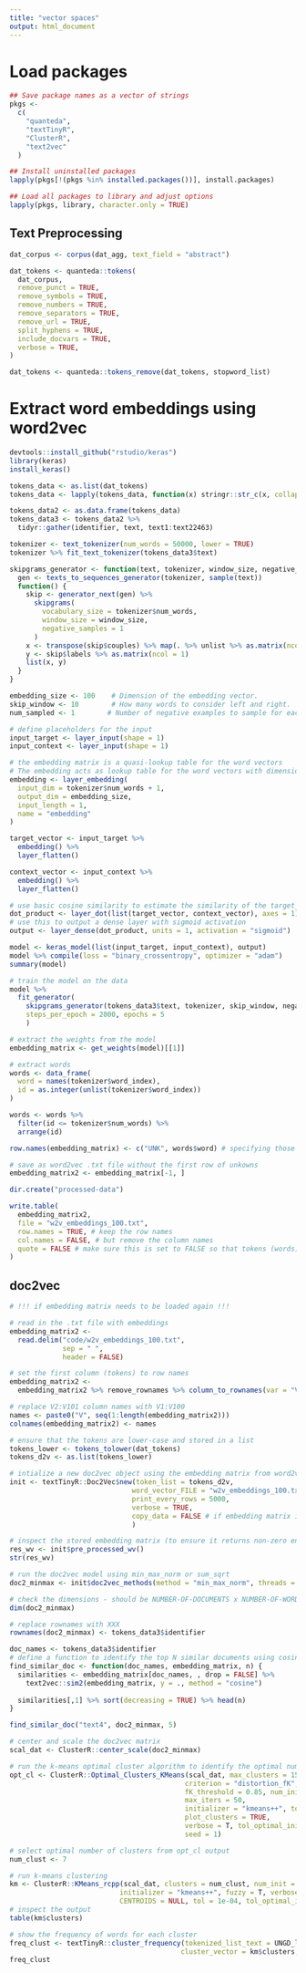 ```yaml
---
title: "vector spaces"
output: html_document
---
```


# Load packages
```r
## Save package names as a vector of strings
pkgs <-
  c(
    "quanteda",
    "textTinyR",
    "ClusterR",
    "text2vec"
  )

## Install uninstalled packages
lapply(pkgs[!(pkgs %in% installed.packages())], install.packages)

## Load all packages to library and adjust options
lapply(pkgs, library, character.only = TRUE)
```

## Text Preprocessing

```r
dat_corpus <- corpus(dat_agg, text_field = "abstract") 

dat_tokens <- quanteda::tokens(
  dat_corpus,
  remove_punct = TRUE,
  remove_symbols = TRUE,
  remove_numbers = TRUE,
  remove_separators = TRUE,
  remove_url = TRUE,
  split_hyphens = TRUE,
  include_docvars = TRUE,
  verbose = TRUE,
)

dat_tokens <- quanteda::tokens_remove(dat_tokens, stopword_list)
```

# Extract word embeddings using word2vec

```r
devtools::install_github("rstudio/keras")
library(keras)
install_keras()
```


```r
tokens_data <- as.list(dat_tokens)
tokens_data <- lapply(tokens_data, function(x) stringr::str_c(x, collapse = " "))

tokens_data2 <- as.data.frame(tokens_data)
tokens_data3 <- tokens_data2 %>% 
  tidyr::gather(identifier, text, text1:text22463)

tokenizer <- text_tokenizer(num_words = 50000, lower = TRUE)
tokenizer %>% fit_text_tokenizer(tokens_data3$text)
```


```r
skipgrams_generator <- function(text, tokenizer, window_size, negative_samples) {
  gen <- texts_to_sequences_generator(tokenizer, sample(text))
  function() {
    skip <- generator_next(gen) %>%
      skipgrams(
        vocabulary_size = tokenizer$num_words, 
        window_size = window_size, 
        negative_samples = 1
      )
    x <- transpose(skip$couples) %>% map(. %>% unlist %>% as.matrix(ncol = 1))
    y <- skip$labels %>% as.matrix(ncol = 1)
    list(x, y)
  }
}
```


```r
embedding_size <- 100    # Dimension of the embedding vector.
skip_window <- 10        # How many words to consider left and right.
num_sampled <- 1        # Number of negative examples to sample for each word.

# define placeholders for the input
input_target <- layer_input(shape = 1)
input_context <- layer_input(shape = 1)

# the embedding matrix is a quasi-lookup table for the word vectors
# The embedding acts as lookup table for the word vectors with dimensions (vocabulary, embedding_size).
embedding <- layer_embedding(
  input_dim = tokenizer$num_words + 1, 
  output_dim = embedding_size, 
  input_length = 1, 
  name = "embedding"
)

target_vector <- input_target %>% 
  embedding() %>% 
  layer_flatten()

context_vector <- input_context %>%
  embedding() %>%
  layer_flatten()

# use basic cosine similarity to estimate the similarity of the target_vector and the context_vector
dot_product <- layer_dot(list(target_vector, context_vector), axes = 1)
# use this to output a dense layer with sigmoid activation
output <- layer_dense(dot_product, units = 1, activation = "sigmoid")
```


```r
model <- keras_model(list(input_target, input_context), output)
model %>% compile(loss = "binary_crossentropy", optimizer = "adam")
summary(model)
```


```r
# train the model on the data
model %>%
  fit_generator(
    skipgrams_generator(tokens_data3$text, tokenizer, skip_window, negative_samples), 
    steps_per_epoch = 2000, epochs = 5
    )
```


```r
# extract the weights from the model
embedding_matrix <- get_weights(model)[[1]]

# extract words
words <- data_frame(
  word = names(tokenizer$word_index), 
  id = as.integer(unlist(tokenizer$word_index))
)

words <- words %>%
  filter(id <= tokenizer$num_words) %>%
  arrange(id)

row.names(embedding_matrix) <- c("UNK", words$word) # specifying those embeddings that are unknown, i.e., that we don't have an embedding for

# save as word2vec .txt file without the first row of unkowns
embedding_matrix2 <- embedding_matrix[-1, ]

dir.create("processed-data")

write.table(
  embedding_matrix2,
  file = "w2v_embeddings_100.txt",
  row.names = TRUE, # keep the row names
  col.names = FALSE, # but remove the column names
  quote = FALSE # make sure this is set to FALSE so that tokens (words) are not wrapped in quotation marks -- doc2vec     from textinyR cannot handle this
)
```


## doc2vec

```r
# !!! if embedding matrix needs to be loaded again !!!

# read in the .txt file with embeddings
embedding_matrix2 <-
  read.delim("code/w2v_embeddings_100.txt",
             sep = " ",
             header = FALSE)

# set the first column (tokens) to row names
embedding_matrix2 <-
  embedding_matrix2 %>% remove_rownames %>% column_to_rownames(var = "V1")

# replace V2:V101 column names with V1:V100
names <- paste0("V", seq(1:length(embedding_matrix2)))
colnames(embedding_matrix2) <- names
```

```r
# ensure that the tokens are lower-case and stored in a list
tokens_lower <- tokens_tolower(dat_tokens)
tokens_d2v <- as.list(tokens_lower)

# intialize a new doc2vec object using the embedding matrix from word2vec
init <- textTinyR::Doc2Vec$new(token_list = tokens_d2v, 
                              word_vector_FILE = "w2v_embeddings_100.txt",
                              print_every_rows = 5000, 
                              verbose = TRUE, 
                              copy_data = FALSE # if embedding matrix is large, set to FALSE for memory efficiency
                              )  

# inspect the stored embedding matrix (to ensure it returns non-zero entries) when copy_data = TRUE
res_wv <- init$pre_processed_wv()                           
str(res_wv)

# run the doc2vec model using min_max_norm or sum_sqrt
doc2_minmax <- init$doc2vec_methods(method = "min_max_norm", threads = 6)

# check the dimensions - should be NUMBER-OF-DOCUMENTS x NUMBER-OF-WORD-VECTORS
dim(doc2_minmax)

# replace rownames with XXX
rownames(doc2_minmax) <- tokens_data3$identifier
```


```r
doc_names <- tokens_data3$identifier
# define a function to identify the top N similar documents using cosine similarity
find_similar_doc <- function(doc_names, embedding_matrix, n) {
  similarities <- embedding_matrix[doc_names, , drop = FALSE] %>%
    text2vec::sim2(embedding_matrix, y = ., method = "cosine")
  
  similarities[,1] %>% sort(decreasing = TRUE) %>% head(n)
}

find_similar_doc("text4", doc2_minmax, 5)
```


```r
# center and scale the doc2vec matrix
scal_dat <- ClusterR::center_scale(doc2_minmax)

# run the k-means optimal cluster algorithm to identify the optimal number of clusters 
opt_cl <- ClusterR::Optimal_Clusters_KMeans(scal_dat, max_clusters = 15, 
                                           criterion = "distortion_fK",
                                           fK_threshold = 0.85, num_init = 3, 
                                           max_iters = 50,
                                           initializer = "kmeans++", tol = 1e-04, 
                                           plot_clusters = TRUE,
                                           verbose = T, tol_optimal_init = 0.3, 
                                           seed = 1)
```

```r
# select optimal number of clusters from opt_cl output
num_clust <- 7 

# run k-means clustering
km <- ClusterR::KMeans_rcpp(scal_dat, clusters = num_clust, num_init = 3, max_iters = 50,
                           initializer = "kmeans++", fuzzy = T, verbose = F,
                           CENTROIDS = NULL, tol = 1e-04, tol_optimal_init = 0.3, seed = 2)
# inspect the output
table(km$clusters)

# show the frequency of words for each cluster
freq_clust <- textTinyR::cluster_frequency(tokenized_list_text = UNGD_list, 
                                          cluster_vector = km$clusters, verbose = T)
freq_clust
```











